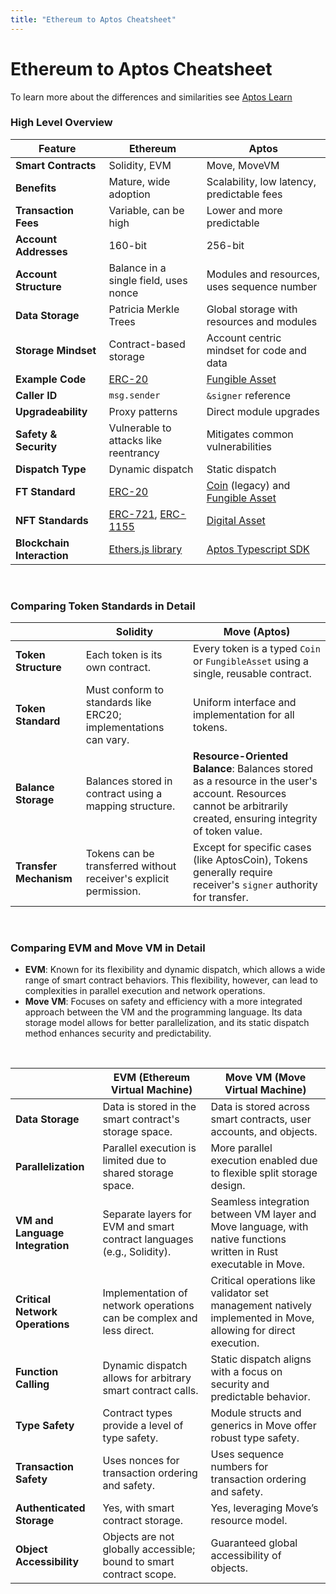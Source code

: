 ```yaml
---
title: "Ethereum to Aptos Cheatsheet"
---
```





# Ethereum to Aptos Cheatsheet

To learn more about the differences and similarities see [Aptos Learn](https://learn.aptoslabs.com/en/tutorials/ethereum-to-aptos-guide/cheat-sheet?workshop=eth-to-aptos)

### High Level Overview

| Feature                    | Ethereum                                                                                                                       | Aptos                                                                                                                                 |
| -------------------------- | ------------------------------------------------------------------------------------------------------------------------------ | ------------------------------------------------------------------------------------------------------------------------------------- |
| **Smart Contracts**        | Solidity, EVM                                                                                                                  | Move, MoveVM                                                                                                                          |
| **Benefits**               | Mature, wide adoption                                                                                                          | Scalability, low latency, predictable fees                                                                                            |
| **Transaction Fees**       | Variable, can be high                                                                                                          | Lower and more predictable                                                                                                            |
| **Account Addresses**      | 160-bit                                                                                                                        | 256-bit                                                                                                                               |
| **Account Structure**      | Balance in a single field, uses nonce                                                                                          | Modules and resources, uses sequence number                                                                                           |
| **Data Storage**           | Patricia Merkle Trees                                                                                                          | Global storage with resources and modules                                                                                             |
| **Storage Mindset**        | Contract-based storage                                                                                                         | Account centric mindset for code and data                                                                                             |
| **Example Code**           | [ERC-20](https://github.com/OpenZeppelin/openzeppelin-contracts/tree/master/contracts/token/ERC20)                             | [Fungible Asset](https://github.com/aptos-labs/aptos-core/blob/main/aptos-move/framework/aptos-framework/sources/fungible_asset.move) |
| **Caller ID**              | `msg.sender`                                                                                                                   | `&signer` reference                                                                                                                   |
| **Upgradeability**         | Proxy patterns                                                                                                                 | Direct module upgrades                                                                                                                |
| **Safety & Security**      | Vulnerable to attacks like reentrancy                                                                                          | Mitigates common vulnerabilities                                                                                                      |
| **Dispatch Type**          | Dynamic dispatch                                                                                                               | Static dispatch                                                                                                                       |
| **FT Standard**            | [ERC-20](https://docs.openzeppelin.com/contracts/4.x/erc20)                                                                    | [Coin](../smart-contracts/aptos-coin.mdx) (legacy) and [Fungible Asset](../smart-contracts/fungible-asset.mdx)  |
| **NFT Standards**          | [ERC-721](https://docs.openzeppelin.com/contracts/4.x/erc721), [ERC-1155](https://docs.openzeppelin.com/contracts/4.x/erc1155) | [Digital Asset](../smart-contracts/digital-asset.mdx)                                                                      |
| **Blockchain Interaction** | [Ethers.js library](https://docs.ethers.org/v6/)                                                                               | [Aptos Typescript SDK](../sdks/ts-sdk.mdx)                                                                                |

<br />

### Comparing Token Standards in Detail

|                        | Solidity                                                          | Move (Aptos)                                                                                                                                                    |
| ---------------------- | ----------------------------------------------------------------- | --------------------------------------------------------------------------------------------------------------------------------------------------------------- |
| **Token Structure**    | Each token is its own contract.                                   | Every token is a typed `Coin` or `FungibleAsset` using a single, reusable contract.                                                                             |
| **Token Standard**     | Must conform to standards like ERC20; implementations can vary.   | Uniform interface and implementation for all tokens.                                                                                                            |
| **Balance Storage**    | Balances stored in contract using a mapping structure.            | **Resource-Oriented Balance**: Balances stored as a resource in the user's account. Resources cannot be arbitrarily created, ensuring integrity of token value. |
| **Transfer Mechanism** | Tokens can be transferred without receiver's explicit permission. | Except for specific cases (like AptosCoin), Tokens generally require receiver's `signer` authority for transfer.                                                |

<br />

### Comparing EVM and Move VM in Detail

- **EVM**: Known for its flexibility and dynamic dispatch, which allows a wide range of smart contract behaviors. This flexibility, however, can lead to complexities in parallel execution and network operations.
- **Move VM**: Focuses on safety and efficiency with a more integrated approach between the VM and the programming language. Its data storage model allows for better parallelization, and its static dispatch method enhances security and predictability.

<br />

|                                 | EVM (Ethereum Virtual Machine)                                         | Move VM (Move Virtual Machine)                                                                                     |
| ------------------------------- | ---------------------------------------------------------------------- | ------------------------------------------------------------------------------------------------------------------ |
| **Data Storage**                | Data is stored in the smart contract's storage space.                  | Data is stored across smart contracts, user accounts, and objects.                                                 |
| **Parallelization**             | Parallel execution is limited due to shared storage space.             | More parallel execution enabled due to flexible split storage design.                                              |
| **VM and Language Integration** | Separate layers for EVM and smart contract languages (e.g., Solidity). | Seamless integration between VM layer and Move language, with native functions written in Rust executable in Move. |
| **Critical Network Operations** | Implementation of network operations can be complex and less direct.   | Critical operations like validator set management natively implemented in Move, allowing for direct execution.     |
| **Function Calling**            | Dynamic dispatch allows for arbitrary smart contract calls.            | Static dispatch aligns with a focus on security and predictable behavior.                                          |
| **Type Safety**                 | Contract types provide a level of type safety.                         | Module structs and generics in Move offer robust type safety.                                                      |
| **Transaction Safety**          | Uses nonces for transaction ordering and safety.                       | Uses sequence numbers for transaction ordering and safety.                                                         |
| **Authenticated Storage**       | Yes, with smart contract storage.                                      | Yes, leveraging Move’s resource model.                                                                             |
| **Object Accessibility**        | Objects are not globally accessible; bound to smart contract scope.    | Guaranteed global accessibility of objects.                                                                        |